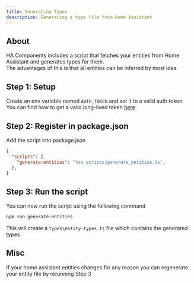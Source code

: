 ```yaml
---
title: Generating Types
description: Generating a type file from Home Assistant
---
```


## About
HA Components includes a script that fetches your entities from Home Assistant and generates types for them.\
The advantages of this is that all entities can be inferred by most ides.

## Step 1: Setup
Create an env variable named `AUTH_TOKEN` and set it to a valid auth token.
You can find how to get a valid long-lived token [here](https://developers.home-assistant.io/docs/auth_api/#long-lived-access-token)

## Step 2: Register in package.json
Add the script into package.json
```json
{
  "scripts": {
    "generate:entities": "tsx scripts/generate_entities.ts",
  },
}
```

## Step 3: Run the script
You can now run the script using the following command
```bash
npm run generate:entities
```
This will create a `types\entity-types.ts` file which contains the generated types

## Misc
If your home assistant entities changes for any reason you can regenerate your entity file by rerunning Step 3